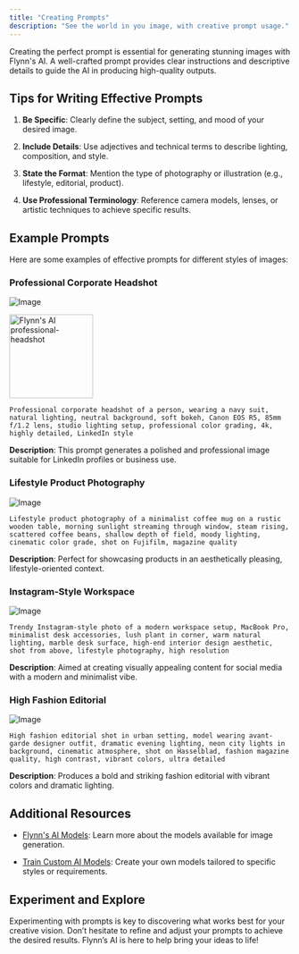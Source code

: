 ```yaml
---
title: "Creating Prompts"
description: "See the world in you image, with creative prompt usage."
---
```


Creating the perfect prompt is essential for generating stunning images with Flynn's AI. A well-crafted prompt provides clear instructions and descriptive details to guide the AI in producing high-quality outputs.

## Tips for Writing Effective Prompts

1. **Be Specific**: Clearly define the subject, setting, and mood of your desired image.

2. **Include Details**: Use adjectives and technical terms to describe lighting, composition, and style.

3. **State the Format**: Mention the type of photography or illustration (e.g., lifestyle, editorial, product).

4. **Use Professional Terminology**: Reference camera models, lenses, or artistic techniques to achieve specific results.

## Example Prompts

Here are some examples of effective prompts for different styles of images:

### Professional Corporate Headshot

![Image](/images/professional-headshot.jpg=150x)

<img width="150" alt="Flynn's AI professional-headshot" src="/images/professional-headshot.jpg" />

```
Professional corporate headshot of a person, wearing a navy suit, natural lighting, neutral background, soft bokeh, Canon EOS R5, 85mm f/1.2 lens, studio lighting setup, professional color grading, 4k, highly detailed, LinkedIn style
```

**Description**: This prompt generates a polished and professional image suitable for LinkedIn profiles or business use.

### Lifestyle Product Photography

![Image](/images/product-lifestyle.jpg)

```
Lifestyle product photography of a minimalist coffee mug on a rustic wooden table, morning sunlight streaming through window, steam rising, scattered coffee beans, shallow depth of field, moody lighting, cinematic color grade, shot on Fujifilm, magazine quality
```

**Description**: Perfect for showcasing products in an aesthetically pleasing, lifestyle-oriented context.

### Instagram-Style Workspace

![Image](/images/social-content.jpg)

```
Trendy Instagram-style photo of a modern workspace setup, MacBook Pro, minimalist desk accessories, lush plant in corner, warm natural lighting, marble desk surface, high-end interior design aesthetic, shot from above, lifestyle photography, high resolution
```

**Description**: Aimed at creating visually appealing content for social media with a modern and minimalist vibe.

### High Fashion Editorial

![Image](/images/fashion-editorial.jpg)

```
High fashion editorial shot in urban setting, model wearing avant-garde designer outfit, dramatic evening lighting, neon city lights in background, cinematic atmosphere, shot on Hasselblad, fashion magazine quality, high contrast, vibrant colors, ultra detailed
```

**Description**: Produces a bold and striking fashion editorial with vibrant colors and dramatic lighting.

## Additional Resources

* [Flynn's AI Models](/flynns-ai-models): Learn more about the models available for image generation.

* [Train Custom AI Models](/training-custom-models): Create your own models tailored to specific styles or requirements.

## Experiment and Explore

Experimenting with prompts is key to discovering what works best for your creative vision. Don’t hesitate to refine and adjust your prompts to achieve the desired results. Flynn’s AI is here to help bring your ideas to life!